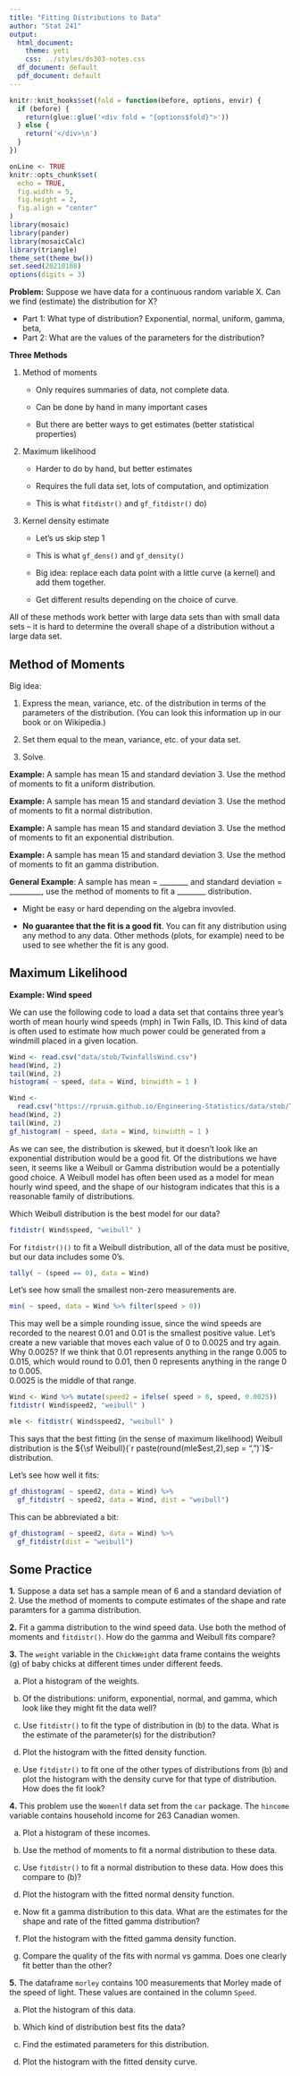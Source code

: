 ```yaml
---
title: "Fitting Distributions to Data"
author: "Stat 241"
output:
  html_document:
    theme: yeti
    css: ../styles/ds303-notes.css
  df_document: default
  pdf_document: default
---
```


\def\tor{\operatorname{or}}
\def\tand{\operatorname{and}}
\def\tnot{\operatorname{not}}
\def\Prob{\operatorname{P}}
\def\E{\operatorname{E}}
\def\Var{\operatorname{Var}}
\def\SD{\operatorname{SD}}
\def\Binom{{\sf Binom}}
\def\Norm{{\sf Norm}}
\def\Chisq{{\sf Chisq}}
\def\Unif{{\sf Unif}}
\def\Exp{{\sf Exp}}
\def\Beta{{\sf Beta}}
\def\Gamm{{\sf Gamma}}
\def\Weibull{{\sf Weibull}}
\def\Pois{{\sf Pois}}

<script src="../styles/folding.js"></script>

```r
knitr::knit_hooks$set(fold = function(before, options, envir) {
  if (before) {
    return(glue::glue('<div fold = "{options$fold}">'))
  } else {
    return('</div>\n')
  }
})
```


```r
onLine <- TRUE
knitr::opts_chunk$set(
  echo = TRUE,
  fig.width = 5, 
  fig.height = 2,
  fig.align = "center"
)
library(mosaic)
library(pander)
library(mosaicCalc)
library(triangle)
theme_set(theme_bw())
set.seed(20210108)
options(digits = 3)
```
 
<style>
div.boxed {
  border-style: solid;
  border-color: navy;
  border-width: 2px;
  border-radius: 10px;
  padding 20px;
</style>



**Problem:** 
Suppose we have data for a continuous random variable X.  Can we find (estimate) the distribution for X?

* Part 1:  What type of distribution?  Exponential, normal, uniform, gamma, beta, \dots 
* Part 2:  What are the values of the parameters for the distribution?

**Three Methods**

1. Method of moments 

    * Only requires summaries of data, not complete data.
    
    * Can be done by hand in many important cases
    
    * But there are better ways to get estimates (better statistical properties)
    

2. Maximum likelihood 

    * Harder to do by hand, but better estimates
    
    * Requires the full data set, lots of computation, and optimization

    * This is what `fitdistr()` and `gf_fitdistr()` do)
    
3. Kernel density estimate 

    * Let's us skip step 1 
    
    * This is what `gf_dens()` and `gf_density()`
    
    * Big idea: replace each data point with a little curve (a kernel) and add them together.
    
    * Get different results depending on the choice of curve.

All of these methods work better with large data sets than with small data sets --
it is hard to determine the overall shape of a distribution without a large data set.

## Method of Moments

Big idea: 

1. Express the mean, variance, etc. of the distribution in terms of the parameters of 
the distribution.  (You can look this information up in our book or on Wikipedia.)

2. Set them equal to the mean, variance, etc. of your data set.

3. Solve.


**Example:** A sample has mean 15 and standard deviation 3. Use the method of moments to 
fit a uniform distribution.

		 		 
**Example:** A sample has mean 15 and standard deviation 3. Use the method of moments to 
fit a normal distribution.

**Example:** A sample has mean 15 and standard deviation 3. Use the method of moments to 
fit an exponential distribution.

**Example:** A sample has mean 15 and standard deviation 3. Use the method of moments to 
fit an gamma distribution.

**General Example**: A sample has mean = ________ and standard deviation = _________, 
use the method of moments to fit a ________ distribution.

* Might be easy or hard depending on the algebra invovled.

* **No guarantee that the fit is a good fit**.  You can fit any distribution using
any method to any data. Other methods (plots, for example) need to be used to see whether
the fit is any good.

## Maximum Likelihood

**Example:  Wind speed**

We can use the following code to load a data set that contains three year's worth 
of mean hourly wind speeds (mph) in Twin Falls, ID.  This kind of data is often used
to estimate how much power could be generated from a windmill placed in a given location.

```r
Wind <- read.csv("data/stob/TwinfallsWind.csv")
head(Wind, 2)
tail(Wind, 2)
histogram( ~ speed, data = Wind, binwidth = 1 )
```

```r
Wind <- 
  read.csv("https://rpruim.github.io/Engineering-Statistics/data/stob/TwinfallsWind.csv")
head(Wind, 2)
tail(Wind, 2)
gf_histogram( ~ speed, data = Wind, binwidth = 1 )
```

As we can see, the distribution is skewed, but it doesn't look like an 
exponential distribution would be a good fit.  Of the distributions we have seen,
it seems like a Weibull or Gamma distribution would be a potentially good choice.
A Weibull model has often been used as a model for mean hourly wind speed, and the 
shape of our histogram indicates that this is a reasonable family of distributions.

Which Weibull distribution is the best model for our data?

```r
fitdistr( Wind$speed, "weibull" )
```

For `fitdistr()()` to fit a Weibull distribution, all of the data must be positive,
but our data includes some 0's.  
```r
tally( ~ (speed == 0), data = Wind)
```

Let's see how small the smallest non-zero measurements 
are.

```r
min( ~ speed, data = Wind %>% filter(speed > 0))
```

This may well be a simple rounding issue, since the wind speeds are recorded to the 
nearest 0.01 and 0.01 is the smallest positive value.
Let's create a new variable that moves each value of 0 to 0.0025 and try again.
Why 0.0025?  If we think that 0.01 represents anything in the range 0.005 to 0.015, which
would round to 0.01, then 0 represents anything in the range 0 to 0.005.  
0.0025 is the middle of that range.

```r
Wind <- Wind %>% mutate(speed2 = ifelse( speed > 0, speed, 0.0025))
fitdistr( Wind$speed2, "weibull" )
```

```r
mle <- fitdistr( Wind$speed2, "weibull" )
```

This says that the best fitting (in the sense of maximum likelihood) Weibull
distribution is the $\Weibull(`r paste(round(mle$est,2),sep = ",")`)$-distribution.

Let's see how well it fits:

```r
gf_dhistogram( ~ speed2, data = Wind) %>%
  gf_fitdistr( ~ speed2, data = Wind, dist = "weibull")
```

This can be abbreviated a bit:

```r
gf_dhistogram( ~ speed2, data = Wind) %>%
  gf_fitdistr(dist = "weibull")
```



<!-- **Example:** -->
<!-- The variable `avg_drinks` in the data frame HELPrct contains data for the -->
<!-- average number of alcoholic drinks consumed per day for each participant.  -->
<!-- What distribution fits these data well? -->

<!-- <div class = "explain" label = "Show solution"> -->

<!-- Note: the distribution is different for the different substance groups. -->

<!-- ```{r} -->
<!-- gf_dens( ~ avg_drinks, data = HELPrct, color = ~ substance) -->
<!-- ``` -->

<!-- So we should probably fit separately to each group.  Let's try the heroin group. -->

<!-- ```{r} -->
<!-- Heroin <- HELPrct %>% filter(substance == "heroin") -->
<!-- gf_dhistogram(~ avg_drinks, data = Heroin) -->
<!-- ``` -->

<!-- That is a skewed distribution, so we should try something like exponential or gamma or Weibull. -->

<!-- ```{r} -->
<!-- fitdistr(Heroin$avg_drinks, "exponential") -->
<!-- fitdistr(Heroin$avg_drinks, "gamma", start = list(shape = 2, rate = 5)) -->

<!-- ``` -->

## Some Practice

**1.** Suppose a data set has a sample mean of 6 and a standard deviation of 2. 
Use the method of moments to compute estimates of the shape and rate paramters
for a gamma distribution.

**2.** Fit a gamma distribution to the wind speed data. Use both the method of moments
and `fitdistr()`. How do the gamma and Weibull fits compare?

**3.** The `weight` variable in the `ChickWeight` data frame contains the weights (g) 
of baby chicks  at different times under different feeds.

a.	Plot a histogram of the weights.
 
b.	Of the distributions:  uniform, exponential, normal, and gamma, which look like they might fit 
the data well?  

<!-- Either Exponential or gamma is a good answer -->

c.	Use `fitdistr()` to fit the type of distribution in (b) to the data.  What is the estimate of the parameter(s) for the distribution?  

<!-- Estimated value is rate = .0082 if exponential -->
<!-- Estimated values are shape = 3.15, rate = .026 if gamma -->

d.	Plot the histogram with the fitted density function.
  
e.	Use `fitdistr()` to fit one of the other types of distributions from (b) 
and plot the histogram with the density curve for that type of distribution. 
How does the fit look? 


**4.**	This problem use the `Womenlf` data set from the `car` package.
The `hincome` variable contains household income for 263 Canadian women.

a. Plot a histogram of these incomes.

b. Use the method of moments to fit a normal distribution to these data.

c. Use `fitdistr()` to fit a normal distribution to these data. How does this compare to (b)?

d. Plot the histogram with the fitted normal density function.

e. Now fit a gamma distribution to this data. 
What are the estimates for the shape and rate of the fitted gamma distribution?

f. Plot the histogram with the fitted gamma density function.
 
g. Compare the quality of the fits with normal vs gamma.  Does one clearly fit
better than the other? 

<!-- They both seem to fit reasonably well.  Given that the data is skewed a bit to -->
<!-- the right, maybe the gamma fits better. -->

**5.** The dataframe `morley` contains 100 measurements that Morley made of the speed
of light.  These values are contained in the column `Speed`.

a. Plot the histogram of this data.
 
b. Which kind of distribution best fits the data? 

c. Find the estimated parameters for this distribution.

d. Plot the histogram with the fitted density curve.  



